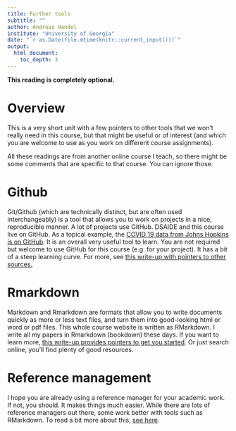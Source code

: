 ```yaml
---
title: Further tools 
subtitle: ""
author: Andreas Handel
institute: "University of Georgia"
date: "`r as.Date(file.mtime(knitr::current_input()))`"
output: 
  html_document:
    toc_depth: 3
---
```


**This reading is completely optional.**


# Overview
This is a very short unit with a few pointers to other tools that we won't really need in this course, but that might be useful or of interest (and which you are welcome to use as you work on different course assignments).

All these readings are from another online course I teach, so there might be some comments that are specific to that course. You can ignore those.

# Github
Git/Github (which are technically distinct, but are often used interchangeably) is a tool that allows you to work on projects in a nice, reproducible manner. A lot of projects use GitHub. DSAIDE and this course live on GitHub. As a topical example, the [COVID 19 data from Johns Hopkins is on GitHub](https://github.com/CSSEGISandData/COVID-19). It is an overall very useful tool to learn. You are not required but welcome to use GitHub for this course (e.g. for your project). It has a bit of a steep learning curve. For more, see [this write-up with pointers to other sources.](https://andreashandel.github.io/MADAcourse/1d_Github.html)

# Rmarkdown
Markdown and Rmarkdown are formats that allow you to write documents quickly as more or less text files, and turn them into good-looking html or word or pdf files. This whole course website is written as RMarkdown. I write all my papers in Rmarkdown (bookdown) these days. If you want to learn more, [this write-up provides pointers to get you started](https://andreashandel.github.io/MADAcourse/1e_ToolsforReproducibility.html). Or just search online, you'll find plenty of good resources.

# Reference management
I hope you are already using a reference manager for your academic work. If not, you should. It makes things much easier. While there are lots of reference managers out there, some work better with tools such as RMarkdown. To read a bit more about this, [see here](https://andreashandel.github.io/MADAcourse/1f_Reference_Management.html).

